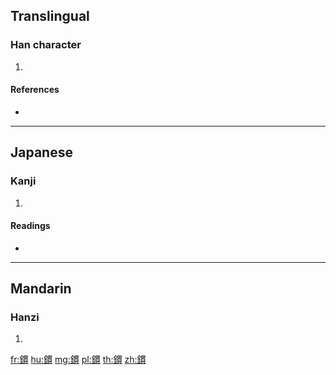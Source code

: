{{character info/new}}
==Translingual==

===Han character===
{{Han char|rn=167|rad=金|as=11|sn=19|four=|canj=CWJC}}

# {{defn|Han|sort=金11}}

====References====
* {{Han ref|kx=1319.080|dkj=40777|dj=1819.080|hdz=64253.070|uh=93C6|ud=37830}}

----

==Japanese==

===Kanji===
{{ja-kanji|grade=|rs=金11}}

# {{defn|lang=ja|sort=金11}}

====Readings====
* {{ja-readings|on=[[かん]] (kan)|kun=[[うがつ]] (ugatsu), [[うでわ]] (udewa)|nanori=}}

----

==Mandarin==

===Hanzi===
{{cmn-hanzi|pin=[[guàn]] ([[guan4]])|wg=kuan<sup>4</sup>}}

# {{defn|lang=cmn|sort=金11}}

[[fr:鏆]]
[[hu:鏆]]
[[mg:鏆]]
[[pl:鏆]]
[[th:鏆]]
[[zh:鏆]]